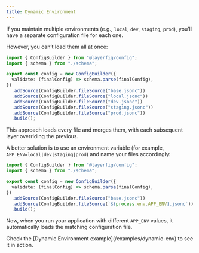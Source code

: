 ```yaml
---
title: Dynamic Environment
---
```



If you maintain multiple environments (e.g., `local`, `dev`, `staging`, `prod`), you’ll have a separate configuration file for each one.

However, you can’t load them all at once:

```ts
import { ConfigBuilder } from "@layerfig/config";
import { schema } from "./schema";

export const config = new ConfigBuilder({
  validate: (finalConfig) => schema.parse(finalConfig),
})
  .addSource(ConfigBuilder.fileSource("base.jsonc"))
  .addSource(ConfigBuilder.fileSource("local.jsonc"))
  .addSource(ConfigBuilder.fileSource("dev.jsonc"))
  .addSource(ConfigBuilder.fileSource("staging.jsonc"))
  .addSource(ConfigBuilder.fileSource("prod.jsonc"))
  .build();
```

This approach loads every file and merges them, with each subsequent layer overriding the previous.

A better solution is to use an environment variable (for example, `APP_ENV=local|dev|staging|prod`) and name your files accordingly:

```ts
import { ConfigBuilder } from "@layerfig/config";
import { schema } from "./schema";

export const config = new ConfigBuilder({
  validate: (finalConfig) => schema.parse(finalConfig),
})
  .addSource(ConfigBuilder.fileSource("base.jsonc"))
  .addSource(ConfigBuilder.fileSource(`${process.env.APP_ENV}.jsonc`))
  .build();
```

Now, when you run your application with different `APP_ENV` values, it automatically loads the matching configuration file.

<Aside type="tip">
  Check the [Dynamic Environment example](/examples/dynamic-env) to see it in
  action.
</Aside>
